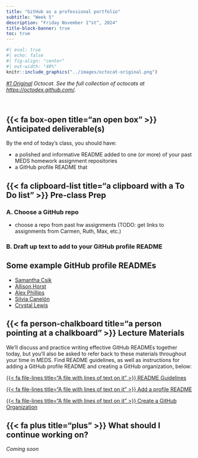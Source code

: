 ```yaml
---
title: "GitHub as a professional portfolio"
subtitle: "Week 5"
description: "Friday November 1^st^, 2024"
title-block-banner: true
toc: true
---
```


```r
#| eval: true
#| echo: false
#| fig-align: "center"
#| out-width: "40%"
knitr::include_graphics("../images/octocat-original.png")
```

::: {.center-text .gray-text}
*[#1 Original](https://octodex.github.com/original/) Octocat. See the full collection of octocats at <https://octodex.github.com/>.*
:::

<br>

## {{< fa box-open title="an open box" >}} Anticipated deliverable(s) {#anticipated-deliverables}

By the end of today's class, you should have:

- a polished and informative README added to one (or more) of your past MEDS homework assignment repositories
- a GitHub profile README that 

## {{< fa clipboard-list title="a clipboard with a To Do list" >}} Pre-class Prep {#pre-class-prep}


### A. Choose a GitHub repo

- choose a repo from past hw assignments (TODO: get links to assignments from Carmen, Ruth, Max, etc.)

### B. Draft up text to add to your GitHub profile README

::: {.callout-tip collapse=true}
## Some example GitHub profile READMEs
- [Samantha Csik](https://github.com/samanthacsik)
- [Allison Horst]()
- [Alex Phillips](https://github.com/alatleephillips)
- [Silvia Canelón](https://github.com/spcanelon)
- [Crystal Lewis](https://github.com/Cghlewis)
:::

## {{< fa person-chalkboard title="a person pointing at a chalkboard" >}} Lecture Materials {#lecture-materials}

We'll discuss and practice writing effective GitHub READMEs together today, but you'll also be asked to refer back to these materials throughout your time in MEDS. Find README guidelines, as well as instructions for adding a GitHub profile README and creating a GitHub organization, below:

::: {.grid}

::: {.g-col-12 .g-col-md-4}
::: {.center-text}
[{{< fa file-lines title="A file with lines of text on it" >}} README Guidelines](https://ucsb-meds.github.io/README-guidelines/){.btn role="button" target="_blank"} 
:::
:::

::: {.g-col-12 .g-col-md-4}
::: {.center-text}
[{{< fa file-lines title="A file with lines of text on it" >}} Add a profile README](https://docs.github.com/en/account-and-profile/setting-up-and-managing-your-github-profile/customizing-your-profile/managing-your-profile-readme){.btn role="button" target="_blank"} 
:::
:::

::: {.g-col-12 .g-col-md-4}
::: {.center-text}
[{{< fa file-lines title="A file with lines of text on it" >}} Create a GitHub Organization](https://docs.github.com/en/organizations/collaborating-with-groups-in-organizations/creating-a-new-organization-from-scratch){.btn role="button" target="_blank"} 
:::
:::

:::

## {{< fa plus title="plus" >}} What should I continue working on? {#continue-working}

*Coming soon*